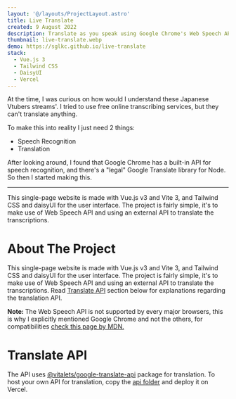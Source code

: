 ```yaml
---
layout: '@/layouts/ProjectLayout.astro'
title: Live Translate
created: 9 August 2022
description: Translate as you speak using Google Chrome's Web Speech API for speech recognition
thumbnail: live-translate.webp
demo: https://sglkc.github.io/live-translate
stack:
  - Vue.js 3
  - Tailwind CSS
  - DaisyUI
  - Vercel
---
```


At the time, I was curious on how would I understand these Japanese Vtubers
streams'. I tried to use free online transcribing services, but they can't
translate anything.

To make this into reality I just need 2 things:
- Speech Recognition
- Translation

After looking around, I found that Google Chrome has a built-in API for speech
recognition, and there's a "legal" Google Translate library for Node. So then I
started making this.

---

This single-page website is made with Vue.js v3 and Vite 3, and Tailwind CSS and daisyUI for the user interface.
The project is fairly simple, it's to make use of Web Speech API and using an external API to translate the transcriptions.

# About The Project

This single-page website is made with Vue.js v3 and Vite 3, and Tailwind CSS and daisyUI for the user interface.
The project is fairly simple, it's to make use of Web Speech API and using an external API to translate the transcriptions.
Read [Translate API](#translate-api) section below for explanations regarding the translation API.

<strong>Note: </strong> The Web Speech API is not supported by every major browsers, this is why I explicitly mentioned Google Chrome and not the others,
for compatibilities [check this page by MDN.](https://developer.mozilla.org/en-US/docs/Web/API/Web_Speech_API#browser_compatibility)

# Translate API

The API uses [@vitalets/google-translate-api](https://www.npmjs.com/package/@vitalets/google-translate-api) package for translation.
To host your own API for translation, copy the [api folder](/api) and deploy it on Vercel.
